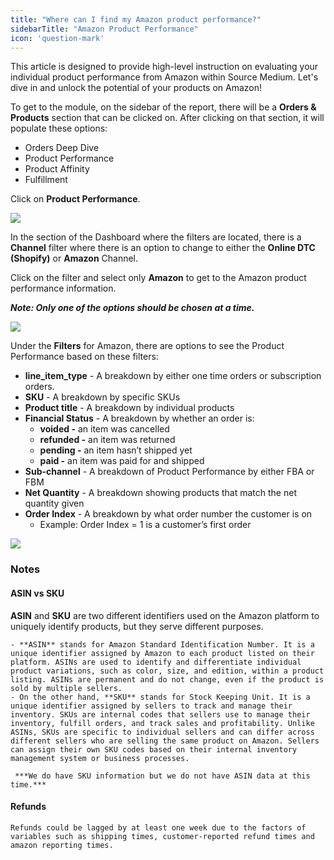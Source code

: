 ```yaml
---
title: "Where can I find my Amazon product performance?"
sidebarTitle: "Amazon Product Performance"
icon: 'question-mark'
---
```

This article is designed to provide high-level instruction on evaluating your individual product performance from Amazon within Source Medium.  Let's dive in and unlock the potential of your products on Amazon!

To get to the module, on the sidebar of the report, there will be a **Orders & Products** section that can be clicked on. After clicking on that section, it will populate these options:

- Orders Deep Dive
- Product Performance
- Product Affinity
- Fulfillment

Click on **Product Performance**.

![](/images/article-imgs/where-can-i-find-my-amazon-product-performance/amazon_pp_sidebar.png)

In the section of the Dashboard where the filters are located, there is a **Channel** filter where there is an option to change to either the **Online DTC (Shopify)** or **Amazon** Channel. 

Click on the filter and select only **Amazon** to get to the Amazon product performance information.

***Note: Only one of the options should be chosen at a time.***

![](/images/article-imgs/where-can-i-find-my-amazon-product-performance/amazon_pp_channel.png)

 Under the **Filters** for Amazon, there are options to see the Product Performance based on these filters:

- **line_item_type** - A breakdown by either one time orders or subscription orders.
- **SKU** - A breakdown by specific SKUs
- **Product title** - A breakdown by individual products
- **Financial Status** - A breakdown by whether an order is:
    - **voided -** an item was cancelled
    - **refunded -** an item was returned
    - **pending -** an item hasn’t shipped yet
    - **paid -** an item was paid for and shipped
- **Sub-channel** - A breakdown of Product Performance by either FBA or FBM
- **Net Quantity** - A breakdown showing products that match the net quantity given
- **Order Index** - A breakdown by what order number the customer is on
    - Example: Order Index = 1 is a customer’s first order

![](/images/article-imgs/where-can-i-find-my-amazon-product-performance/amazon_pp_filters.png)

### Notes

#### ASIN vs SKU
    
**ASIN** and **SKU** are two different identifiers used on the Amazon platform to uniquely identify products, but they serve different purposes.
    
    - **ASIN** stands for Amazon Standard Identification Number. It is a unique identifier assigned by Amazon to each product listed on their platform. ASINs are used to identify and differentiate individual product variations, such as color, size, and edition, within a product listing. ASINs are permanent and do not change, even if the product is sold by multiple sellers.
    - On the other hand, **SKU** stands for Stock Keeping Unit. It is a unique identifier assigned by sellers to track and manage their inventory. SKUs are internal codes that sellers use to manage their inventory, fulfill orders, and track sales and profitability. Unlike ASINs, SKUs are specific to individual sellers and can differ across different sellers who are selling the same product on Amazon. Sellers can assign their own SKU codes based on their internal inventory management system or business processes.
        
     ***We do have SKU information but we do not have ASIN data at this time.***       

#### Refunds
    
    Refunds could be lagged by at least one week due to the factors of variables such as shipping times, customer-reported refund times and amazon reporting times.